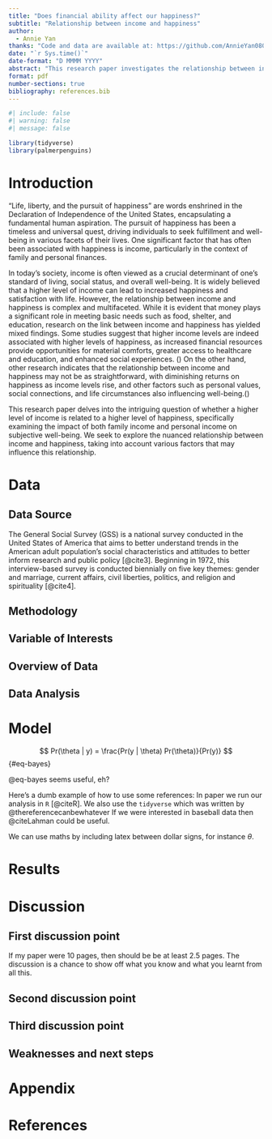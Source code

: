 ```yaml
---
title: "Does financial ability affect our happiness?"
subtitle: "Relationship between income and happiness"
author: 
  - Annie Yan
thanks: "Code and data are available at: https://github.com/AnnieYan0807/USGSS-analysis-individual-"
date: "`r Sys.time()`"
date-format: "D MMMM YYYY"
abstract: "This research paper investigates the relationship between income and happiness, specifically examining the impact of family income and personal income on subjective well-being. Through a thorough review of existing literature and empirical analysis, we explore the nuanced relationship between income and happiness, taking into account various factors that may influence this relationship. "
format: pdf
number-sections: true
bibliography: references.bib
---
```


```r
#| include: false
#| warning: false
#| message: false

library(tidyverse)
library(palmerpenguins)
```


# Introduction
"Life, liberty, and the pursuit of happiness" are words enshrined in the Declaration of Independence of the United States, encapsulating a fundamental human aspiration. The pursuit of happiness has been a timeless and universal quest, driving individuals to seek fulfillment and well-being in various facets of their lives. One significant factor that has often been associated with happiness is income, particularly in the context of family and personal finances.

In today's society, income is often viewed as a crucial determinant of one's standard of living, social status, and overall well-being. It is widely believed that a higher level of income can lead to increased happiness and satisfaction with life. However, the relationship between income and happiness is complex and multifaceted. While it is evident that money plays a significant role in meeting basic needs such as food, shelter, and education, research on the link between income and happiness has yielded mixed findings. Some studies suggest that higher income levels are indeed associated with higher levels of happiness, as increased financial resources provide opportunities for material comforts, greater access to healthcare and education, and enhanced social experiences. () On the other hand, other research indicates that the relationship between income and happiness may not be as straightforward, with diminishing returns on happiness as income levels rise, and other factors such as personal values, social connections, and life circumstances also influencing well-being.()

This research paper delves into the intriguing question of whether a higher level of income is related to a higher level of happiness, specifically examining the impact of both family income and personal income on subjective well-being. We seek to explore the nuanced relationship between income and happiness, taking into account various factors that may influence this relationship. 

# Data {#sec-data}

## Data Source
The General Social Survey (GSS) is a national survey conducted in the United States of America that aims to better understand trends in the American adult population's social characteristics and attitudes to better inform research and public policy [@cite3]. Beginning in 1972, this interview-based survey is conducted biennially on five key themes: gender and marriage, current affairs, civil liberties, politics, and religion and spirituality [@cite4]. 

## Methodology

## Variable of Interests

## Overview of Data

## Data Analysis 




# Model

$$
Pr(\theta | y) = \frac{Pr(y | \theta) Pr(\theta)}{Pr(y)}
$$ {#eq-bayes}

@eq-bayes seems useful, eh?

Here's a dumb example of how to use some references: In paper we run our analysis in `R` [@citeR]. We also use the `tidyverse` which was written by @thereferencecanbewhatever If we were interested in baseball data then @citeLahman could be useful. 

We can use maths by including latex between dollar signs, for instance $\theta$.


# Results

# Discussion

## First discussion point {#sec-first-point}

If my paper were 10 pages, then should be be at least 2.5 pages. The discussion is a chance to show off what you know and what you learnt from all this. 

## Second discussion point

## Third discussion point

## Weaknesses and next steps





\newpage
\appendix
# Appendix {-}



\newpage
# References


